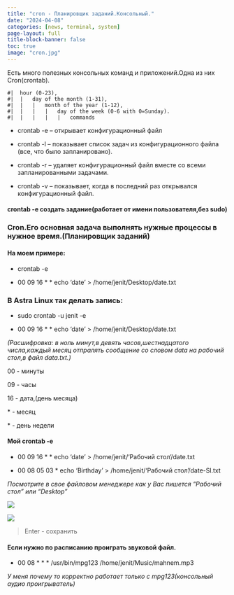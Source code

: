 ```yaml
---
title: "cron - Планировщик заданий.Консольный."
date: "2024-04-08"
categories: [news, terminal, system]
page-layout: full
title-block-banner: false
toc: true
image: "cron.jpg"
---
```


Есть много полезных консольных команд и приложений.Одна из них Cron(crontab).

````
#|	hour (0-23),
#|	|	day of the month (1-31),
#|	|	|	month of the year (1-12),
#|	|	|	|	day of the week (0-6 with 0=Sunday).
#|	|	|	|	|	commands
````

- crontab -e – открывает конфигурационный файл

- crontab -l – показывает список задач из конфигурационного файла (все, что было запланировано).

- crontab -r – удаляет конфигурационный файл вместе со всеми запланированными задачами.

- сrontab -v – показывает, когда в последний раз открывался конфигурационный файл.

#### crontab -e создать задание(работает от имени пользователя,без sudo)

### Cron.Его основная задача выполнять нужные процессы в нужное время.(Планировщик заданий)

#### На моем примере:

- crontab -e

- 00 09 16 * * echo 'date' > /home/jenit/Desktop/date.txt

### В Astra  Linux так делать запись:

- sudo crontab -u jenit -e

- 00 09 16 * * echo 'date' > /home/jenit/Desktop/date.txt

 *(Расшифровка: в ноль минут,в девять часов,шестнадцатого числа,каждый месяц отпралять сообщение
 со словом data на рабочий стол,в файл data.txt.)*

00 - минуты

09 - часы

16 - дата,(день месяца)

\* - месяц

\* - день недели

#### Мой crontab -e

- 00 09 16 * * echo 'date' > /home/jenit/'Рабочий стол'/date.txt

- 00 08 05 03 * echo 'Birthday' > /home/jenit/'Рабочий стол'/date-Sl.txt

*Посмотрите в свое файловом менеджере как у Вас пишется "Рабочий стол" или "Desktop"*

![](cron1.jpg)

![](cron2.jpg)

> Enter - сохранить


#### Если нужно по расписанию проиграть звуковой файл.

- 00 08 * * * /usr/bin/mpg123  /home/jenit/Music/mahnem.mp3

*У меня почему то корректно работает только с mpg123(консольный аудио проигрыватель)*



